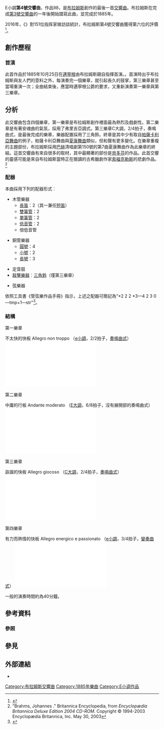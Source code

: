 {{noteTA
|G1=Music
|T=zh:第4號交響曲 (布拉姆斯); zh-hk:第4號交響曲 (布拉姆斯); zh-tw:第4號交響曲 (布拉姆斯);zh-cn:第4号交响曲 (勃拉姆斯);
}}
E小調'''第4號交響曲'''，作品98，是[[布拉姆斯|布拉姆斯]]創作的最後一首[[交響曲|交響曲]]。布拉姆斯在完成[[第3號交響曲_(布拉姆斯)|第3號交響曲]]的一年後開始譜寫此曲，並完成於1885年。

2016年，《{{Le|BBC音樂雜誌|BBC Music Magazine}}》對151位指挥家做訪談統計，布拉姆斯第4號交響曲獲得第六位的評價<ref>{{Cite news|title=Beethoven's Eroica voted greatest symphony of all time|url=http://www.theguardian.com/music/2016/aug/04/beethoven-eroica-greatest-symphony-vote-bbc-mozart-mahler|access-date=2022-04-14|author=Mark Brown|date=2016-08-04|work=[[衛報|The Guardian]]|language=en}}</ref>。

== 創作歷程 ==
{{expand section}}

=== 首演 ===
此首作品於1885年10月25日在[[邁寧根|邁寧根]]由布拉姆斯親自指揮首演。{{cn|大指揮家[[汉斯·冯·彪罗|冯·畢羅]]打大鼓，[[理查德·施特劳斯|理查德·施特劳斯]]則擔任三角鐵}}。首演時出乎布拉姆斯與友人們的意料之外，每演奏完一個樂章，就引起長久的鼓掌，第三樂章甚至當場重演一次；全曲結束後，應當時邁寧根公爵的要求，又重新演奏第一樂章與第三樂章。

== 分析 ==
此交響曲包含四個樂章，第一樂章是布拉姆斯創作裡面最為熱烈及戲劇性。第二樂章是有著安魂曲的氣氛，採用了弗里吉亞調式。第三樂章C大調，2/4拍子，奏鳴曲式，是最後完成的樂章，樂器配置採用了三角鈴。終章是其中少有取自[[帕薩卡利亞舞曲|帕薩卡利亞舞曲]]的例子，帕薩卡利亞舞曲與[[恰空|夏康舞曲]]類似，但和聲有更多變化。在樂章重複的主題部份，布拉姆斯採用[[巴赫|巴赫]]清唱劇第150號的第7曲夏康舞曲作為此樂章的終結。這首交響曲有來自很多的取材，其中最顯著的部份是[[貝多芬|貝多芬]]的作品。此首交響的靈感可能是來自布拉姆斯當時正在閱讀的古希臘劇作家[[索福克勒斯|索福克勒斯]]的悲劇作品。<ref>"Brahms, Johannes ." Britannica Encyclopedia, from ''Encyclopædia Britannica Deluxe Edition 2004 CD-ROM''. Copyright © 1994-2003 Encyclopædia Britannica, Inc. May 30, 2003</ref>

=== 配器 ===
本曲採用下列的配器形式︰

{{multicol}}
* 木管樂器
** [[長笛|長笛]]：2（其一兼任[[短笛|短笛]]）
** [[雙簧管|雙簧管]]：2
** [[單簧管|單簧管]]：2
** [[低音管|低音管]]：2
** 倍低音管
{{multicol-break}}
* 銅管樂器
** [[圓號|圓號]]：4
** [[小號|小號]]：2
** [[長號|長號]]：3
{{multicol-break}}
* 定音鼓
* [[敲擊樂器|敲擊樂器]]︰[[三角鈴|三角鈴]]（僅第三樂章）
{{multicol-break}}
* 弦樂器
{{multicol-end}}

依照工具書《管弦樂作品手冊》指示，上述之配器可簡記為"*2 2 2 *3—4 2 3 0—tmp+1—str"<ref>{{Cite book|title=''ORCHESTRAL MUSIC: A Handbook.''|url=https://archive.org/details/orchestralmusic00dani|last=Daniels|first=David|publisher=Scarecrow Press, Inc.|year=1996|isbn=0-8108-3228-3|location=Lanham|pages=[https://archive.org/details/orchestralmusic00dani/page/n91 79]|edition=3rd ed.}}</ref>。

=== 結構 ===
;第一樂章
不太快的快板 Allegro non troppo （[[e小調|e小調]]，2/2拍子，[[奏鳴曲式|奏鳴曲式]]）
[[File:Orchesterwerke_Romantik_Themen.pdf|right]]

;第二樂章
中庸的行板 Andante moderato （[[E大調|E大調]]，6/8拍子，沒有展開部的奏鳴曲式）
[[File:Orchesterwerke_Romantik_Themen.pdf|right]]

;第三樂章
詼諧的快板 Allegro giocoso （[[C大調|C大調]]，2/4拍子，[[奏鳴曲式|奏鳴曲式]]）
[[File:Orchesterwerke_Romantik_Themen.pdf|right]]

;第四樂章
有力而熱情的快板 Allegro energico e passionato （[[e小調|e小調]]，3/4拍子，[[變奏曲式|變奏曲式]]）
[[File:Orchesterwerke_Romantik_Themen.pdf|right]]

一般的演奏時間約為40分鐘。

== 參考資料 ==
=== 參照 ===
<references/>

== 參見 ==
{{portal|古典音樂}}

== 外部連結 ==
* {{IMSLP2|work=Symphony No.4, Op.98 (Brahms, Johannes)|cname=布拉姆斯第4號交響曲}}

{{勃拉姆斯交响曲}}

{{Authority control}}
[[Category:布拉姆斯交響曲|Category:布拉姆斯交響曲]]
[[Category:1885年樂曲|Category:1885年樂曲]]
[[Category:E小调作品|Category:E小调作品]]